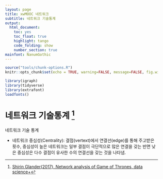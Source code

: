 ```yaml
---
layout: page
title: xwMOOC 네트워크
subtitle: 네트워크 기술통계
output:
  html_document: 
    toc: yes
    toc_float: true
    highlight: tango
    code_folding: show
    number_section: true
mainfont: NanumGothic
---
```

 
``` r
source("tools/chunk-options.R")
knitr::opts_chunk$set(echo = TRUE, warning=FALSE, message=FALSE, fig.width=12, fig.height=12)

library(igraph)
library(tidyverse)
library(extrafont)
loadfonts()

```

# 네트워크 기술통계 [^network-got] {#network-descriptive-stat}

[^network-got]: [Shirin Glander(2017), Network analysis of Game of Thrones, data science+](https://datascienceplus.com/network-analysis-of-game-of-thrones/)

네트워크 기술 통계 

- 네트워크 중심성(Centrality): 결점(vertext)에서 연결선(edge)를 통해 주고받은 횟수, 중심성이 높은 네트워크는 일부 결점이 극단적으로 많은 연결을 갖는 반면
낮은 중심성은 다수 결점이 유사한 수의 연결선을 갖는 것을 나타냄.






